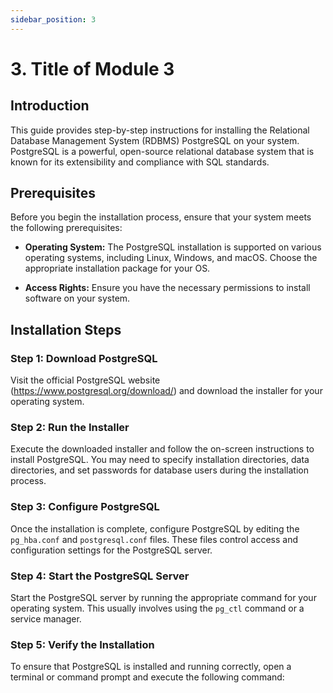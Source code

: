 ```yaml
---
sidebar_position: 3
---
```


# 3. Title of Module 3

## Introduction

This guide provides step-by-step instructions for installing the Relational Database Management System (RDBMS) PostgreSQL on your system. PostgreSQL is a powerful, open-source relational database system that is known for its extensibility and compliance with SQL standards.

## Prerequisites

Before you begin the installation process, ensure that your system meets the following prerequisites:

- **Operating System:** The PostgreSQL installation is supported on various operating systems, including Linux, Windows, and macOS. Choose the appropriate installation package for your OS.

- **Access Rights:** Ensure you have the necessary permissions to install software on your system.

## Installation Steps

### Step 1: Download PostgreSQL

Visit the official PostgreSQL website (https://www.postgresql.org/download/) and download the installer for your operating system.

### Step 2: Run the Installer

Execute the downloaded installer and follow the on-screen instructions to install PostgreSQL. You may need to specify installation directories, data directories, and set passwords for database users during the installation process.

### Step 3: Configure PostgreSQL

Once the installation is complete, configure PostgreSQL by editing the `pg_hba.conf` and `postgresql.conf` files. These files control access and configuration settings for the PostgreSQL server.

### Step 4: Start the PostgreSQL Server

Start the PostgreSQL server by running the appropriate command for your operating system. This usually involves using the `pg_ctl` command or a service manager.

### Step 5: Verify the Installation

To ensure that PostgreSQL is installed and running correctly, open a terminal or command prompt and execute the following command:
